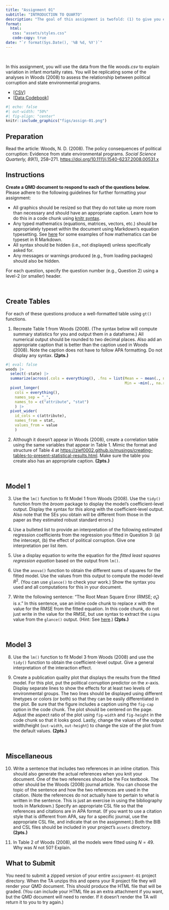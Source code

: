 ```yaml
---
title: "Assignment 01"
subtitle: "INTRODUCTION TO QUARTO"
description: "The goal of this assignment is twofold: (1) to give you experience using Quarto to integrate analysis and documentation, and (2) to review regression content from EPSY 8251. This assignment is worth 15 points. <br /><br /> *Copyright EPSY 8252, 2024*"
format:
  html:
   css: "assets/styles.css"
   code-copy: true
date: "`r format(Sys.Date(), '%B %d, %Y')`"
---
```


<br />

In this assignment, you will use the data from the file *woods.csv* to explain variation in infant mortality rates. You will be replicating some of the analyses in Woods (2008) to assess the relationship between political corruption and state environmental programs.

- [[CSV]](https://raw.githubusercontent.com/zief0002/benevolent-anteater/main/data/woods.csv)
- [[Data Codebook]](http://zief0002.github.io/benevolent-anteater/codebooks/woods.html)


```r
#| echo: false
#| out-width: "50%"
#| fig-align: "center"
knitr::include_graphics("figs/assign-01.png")
```

## Preparation

Read the article: Woods, N. D. (2008). The policy consequences of political corruption: Evidence from state environmental programs. *Social Science Quarterly, 89*(1), 258--271. <https://doi.org/10.1111/j.1540-6237.2008.00531.x>



## Instructions

**Create a QMD document to respond to each of the questions below.** Please adhere to the following guidelines for further formatting your assignment:

- All graphics should be resized so that they do not take up more room than necessary and should have an appropriate caption. Learn how to do this in a code chunk using [knitr syntax](http://yihui.name/knitr/).
- Any typed mathematics (equations, matrices, vectors, etc.) should be appropriately typeset within the document using Markdown's equation typesetting. See [here](https://rpruim.github.io/s341/S19/from-class/MathinRmd.html) for some examples of how mathematics can be typeset in R Markdown.
- All syntax should be hidden (i.e., not displayed) unless specifically asked for.
- Any messages or warnings produced (e.g., from loading packages) should also be hidden.

For each question, specify the question number (e.g., Question 2) using a level-2 (or smaller) header. 


<br />


## Create Tables

For each of these questions produce a well-formatted table using `gt()` functions.

1. Recreate Table 1 from Woods (2008). (The syntax below will compute summary statistics for you and output them in a dataframe.) All numerical output should be rounded to two decimal places. Also add an appropriate caption that is better than the caption used in Woods (2008). Note the caption does not have to follow APA formatting. Do not display any syntax. **(2pts.)**

```r
#| eval: false
woods |>
  select(-state) |>
  summarize(across(.cols = everything(), .fns = list(Mean = ~ mean(., na.rm = TRUE), SD = ~sd(., na.rm = TRUE), 
                                                     Min = ~min(., na.rm = TRUE), Max = ~max(., na.rm = TRUE)))) |>
  pivot_longer(
    cols = everything(), 
    names_sep = "_", 
    names_to = c("attribute", "stat")
    ) |>
  pivot_wider(
    id_cols = c(attribute), 
    names_from = stat, 
    values_from = value
    )
```

2. Although it doesn't appear in Woods (2008), create a correlation table using the same variables that appear in Table 1. Mimic the format and structure of Table 4 at <https://zief0002.github.io/musings/creating-tables-to-present-statistical-results.html>. Make sure the table you create also has an appropriate caption. **(2pts.)**


<br />


## Model 1


3. Use the `lm()` function to fit Model 1 from Woods (2008). Use the `tidy()` function from the *broom* package to display the model's coefficient-level output. Display the syntax for this along with the coefficient-level output. Also note that the SEs you obtain will be different from those in the paper as they estimated robust standard errors.) 

4. Use a bulleted list to provide an interpretation of the following estimated regression coefficients from the regression you fitted in Question 3: (a) the intercept, (b) the effect of political corruption. Give one interpretation per list item.

5. Use a display equation to write the equation for the *fitted least squares regression equation* based on the output from `lm()`.

6. Use the `anova()` function to obtain the different sums of squares for the fitted model. Use the values from this output to compute the model-level $R^2$. (You can use `glance()` to check your work.) Show the syntax you used and all computations for this in your document.

7. Write the following sentence: "The Root Mean Square Error (RMSE; $\hat\sigma_{\epsilon}$) is $x$." In this sentence, use an inline code chunk to replace $x$ with the value for the RMSE from the fitted equation. In this code chunk, do not just write in the value for the RMSE, but use syntax to extract the `sigma` value from the `glance()` output. (Hint: See [here](https://michaelgastner.com/R_for_QR/extracting-values-from-data-frames.html).) **(2pts.)**


<br />


## Model 3

8. Use the `lm()` function to fit Model 3 from Woods (2008) and use the `tidy()` function to obtain the coefficient-level output. Give a general interpretation of the interaction effect.

9. Create a publication quality plot that displays the results from the fitted model. For this plot, put the political corruption predictor on the *x*-axis. Display separate lines to show the effects for at least two levels of environmental groups. The two lines should be displayed using different linetypes or colors (or both) so that they can be easily differentiated in the plot. Be sure that the figure includes a caption using the `fig-cap` option in the code chunk. The plot should be centered on the page. Adjust the aspect ratio of the plot using `fig-width` and `fig-height` in the code chunk so that it looks good. Lastly, change the values of the output width/height (`out-width`, `out-height`) to change the size of the plot from the default values. **(2pts.)**

<br />


## Miscellaneous

10. Write a sentence that includes two references in an inline citation. This should also generate the actual references when you knit your document. One of the two references should be the Fox textbook. The other should be the Woods (2008) journal article. You can choose the topic of the sentence and how the two references are used in the citation. (Note the references do not actually have to pertain to what is written in the sentence. This is just an exercise in using the bibliography tools in Markdown.) Specify an appropriate CSL file so that the references and citations are in APA format. (If you want to use a citation style that is different from APA, say for a specific journal, use the appropriate CSL file, and indicate that on the assignment.) Both the BIB and CSL files should be included in your project's `assets` directory. **(2pts.)**

11. In Table 2 of Woods (2008), all the models were fitted using $N=49$. Why was $N$ not 50? Explain.



## What to Submit

You need to submit a zipped version of your entire `assignment-01` project directory. When the TA unzips this and opens your R project file they will render your QMD document. This should produce the HTML file that will be graded. (You can include your HTML file as an extra attachment if you want, but the QMD document will need to render. If it doesn't render the TA will return it to you to try again.)

